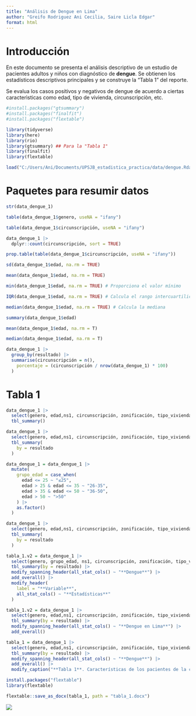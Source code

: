 ```yaml
---
title: "Análisis de Dengue en Lima"
author: "Greifo Rodriguez Ani Cecilia, Saire Licla Edgar"
format: html
---
```


# Introducción

En este documento se presenta el análisis descriptivo de un estudio de pacientes adultos y niños con diagnóstico de **dengue**. Se obtienen los estadísticos descriptivos principales y se construye la "Tabla 1" del reporte.

Se evalua los casos positivos y negativos de dengue de acuerdo a ciertas caracterìsticas como edad, tipo de vivienda, circunscripciòn, etc.

```r
#install.packages("gtsummary")
#install.packages("finalfit")
#install.packages("flextable")
```

```r
library(tidyverse)
library(here)
library(rio)
library(gtsummary) ## Para la "Tabla 1"
library(finalfit)
library(flextable)
```

```r
load("C:/Users/Ani/Documents/UPSJB_estadistica_practica/data/dengue.Rdata")
```

# Paquetes para resumir datos

```r
str(data_dengue_1)
```

```r
table(data_dengue_1$genero, useNA = "ifany")
```

```r
table(data_dengue_1$circunscripción, useNA = "ifany")
```

```r
data_dengue_1 |> 
  dplyr::count(circunscripción, sort = TRUE)
```

```r
prop.table(table(data_dengue_1$circunscripción, useNA = "ifany"))
```

```r
sd(data_dengue_1$edad, na.rm = TRUE)
```

```r
mean(data_dengue_1$edad, na.rm = TRUE)
```

```r
min(data_dengue_1$edad, na.rm = TRUE) # Proporciona el valor mínimo

IQR(data_dengue_1$edad, na.rm = TRUE) # Calcula el rango intercuartilico

median(data_dengue_1$edad, na.rm = TRUE) # Calcula la mediana
```

```r
summary(data_dengue_1$edad)
```

```r
mean(data_dengue_1$edad, na.rm = T)
```

```r
median(data_dengue_1$edad, na.rm = T)
```

```r
data_dengue_1 |> 
  group_by(resultado) |> 
  summarise(circunscripción = n(),
    porcentaje = (circunscripción / nrow(data_dengue_1) * 100)
  )
```

# **Tabla 1**

```r
data_dengue_1 |> 
  select(genero, edad,ns1, circunscripción, zonificación, tipo_vivienda, resultado) |> 
  tbl_summary()
```

```r
data_dengue_1 |> 
  select(genero, edad,ns1, circunscripción, zonificación, tipo_vivienda, resultado) |> 
  tbl_summary(
    by = resultado
  )
```

```r
data_dengue_1 = data_dengue_1 |> 
  mutate(
    grupo_edad = case_when(
      edad <= 25 ~ "≤25",
      edad > 25 & edad <= 35 ~ "26-35",
      edad > 35 & edad <= 50 ~ "36-50",
      edad > 50 ~ ">50"
    ) |> 
    as.factor()
  )
```

```r
data_dengue_1 |> 
  select(genero, edad,ns1, circunscripción, zonificación, tipo_vivienda, resultado) |> 
  tbl_summary(
    by = resultado
  )
```

```r
tabla_1.v2 = data_dengue_1 |> 
  select(genero, grupo_edad, ns1, circunscripción, zonificación, tipo_vivienda, resultado) |> 
  tbl_summary(by = resultado) |> 
  modify_spanning_header(all_stat_cols() ~ "**Dengue**") |>
  add_overall() |> 
  modify_header(
    label = "**Variable**", 
    all_stat_cols() ~ "**Estadísticas**"
  )
```

```r
tabla_1.v2 = data_dengue_1 |> 
  select(genero, edad,ns1, circunscripción, zonificación, tipo_vivienda, resultado) |> 
  tbl_summary(by = resultado) |> 
  modify_spanning_header(all_stat_cols() ~ "**Dengue en Lima**") |>
  add_overall() 
```

```r
tabla_1 = data_dengue_1 |> 
  select(genero, edad,ns1, circunscripción, zonificación, tipo_vivienda, resultado) |> 
  tbl_summary(by = resultado) |> 
  modify_spanning_header(all_stat_cols() ~ "**Dengue**") |>
  add_overall() |> 
  modify_caption("**Tabla 1**. Características de los pacientes de la ciudad de Lima respecto al dengue")
```

```r
install.packages("flextable")
library(flextable)
```

```r
flextable::save_as_docx(tabla_1, path = "tabla_1.docx")
```

![](Rplot.png)
